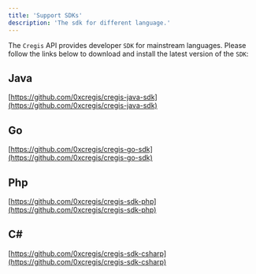 ```yaml
---
title: 'Support SDKs'
description: 'The sdk for different language.'
---
```


The `Cregis` API provides developer `SDK` for mainstream languages. Please follow the links below to download and install the latest version of the `SDK`:

## Java

[https://github.com/0xcregis/cregis-java-sdk](https://github.com/0xcregis/cregis-java-sdk)

## Go

[https://github.com/0xcregis/cregis-go-sdk](https://github.com/0xcregis/cregis-go-sdk)

## Php

[https://github.com/0xcregis/cregis-sdk-php](https://github.com/0xcregis/cregis-sdk-php)

## C#

[https://github.com/0xcregis/cregis-sdk-csharp](https://github.com/0xcregis/cregis-sdk-csharp)